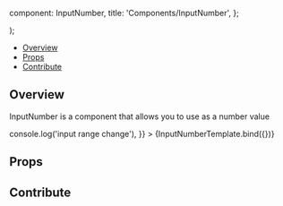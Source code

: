 
  component: InputNumber,
  title: 'Components/InputNumber',
};

<Meta
  title="Components/InputNumber"
  component={InputNumber}
/>

  <div className="w-16">
    <InputNumber {...args} />
  </div>
);

<Heading
  title="InputNumber"
  componentRelativePath="InputNumber/InputNumber.tsx"
/>

- [Overview](#overview)
- [Props](#props)
- [Contribute](#contribute)

## Overview

InputNumber is a component that allows you to use as a number value

<Canvas>
  <Story
    name="Overview"
    args={{
      step: 0.5,
      value: 15,
      minValue: 0.5,
      maxValue: 99.5,
      size: 'sm',
      showAdjustmentArrows: true,
      onChange: () => console.log('input range change'),
    }}
  >
    {InputNumberTemplate.bind({})}
  </Story>
</Canvas>

## Props

<ArgsTable of={InputNumber} />

## Contribute

<Footer componentRelativePath="InputNumber/__stories__/InputNumber.stories.mdx" />
